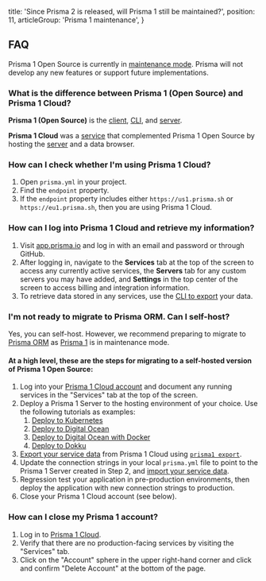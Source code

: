   title: 'Since Prisma 2 is released, will Prisma 1 still be maintained?',
  position: 11,
  articleGroup: 'Prisma 1 maintenance',
}

## FAQ

Prisma 1 Open Source is currently in [maintenance mode](https://github.com/prisma/prisma1/issues/4898). Prisma will not develop any new features or support future implementations.

### What is the difference between Prisma 1 (Open Source) and Prisma 1 Cloud?

**Prisma 1 (Open Source)** is the [client](https://v1.prisma.io/docs/1.34/prisma-client/), [CLI](https://v1.prisma.io/docs/1.34/prisma-cli-and-configuration/), and [server](https://v1.prisma.io/docs/1.34/prisma-server/).

**Prisma 1 Cloud** was a [service](https://app.prisma.io) that complemented Prisma 1 Open Source by hosting the [server](https://v1.prisma.io/docs/1.34/prisma-server/) and a data browser.

### How can I check whether I'm using Prisma 1 Cloud?

1. Open `prisma.yml` in your project.
2. Find the `endpoint` property.
3. If the `endpoint` property includes either `https://us1.prisma.sh` or `https://eu1.prisma.sh`, then you are using Prisma 1 Cloud.

### How can I log into Prisma 1 Cloud and retrieve my information?

1. Visit [app.prisma.io](https://app.prisma.io) and log in with an email and password or through GitHub.
2. After logging in, navigate to the **Services** tab at the top of the screen to access any currently active services, the **Servers** tab for any custom servers you may have added, and **Settings** in the top center of the screen to access billing and integration information.
3. To retrieve data stored in any services, use the [CLI to export](https://v1.prisma.io/docs/1.34/prisma-cli-and-configuration/cli-command-reference/prisma-export-ycv2/) your data.

### I'm not ready to migrate to Prisma ORM. Can I self-host?

Yes, you can self-host. However, we recommend preparing to migrate to [Prisma ORM](https://www.prisma.io/) as [Prisma 1](https://v1.prisma.io/docs) is in maintenance mode.

#### At a high level, these are the steps for migrating to a self-hosted version of Prisma 1 Open Source:
1. Log into your [Prisma 1 Cloud account](https://app.prisma.io) and document any running services in the "Services" tab at the top of the screen.
2. Deploy a Prisma 1 Server to the hosting environment of your choice. Use the following tutorials as examples:
    1. [Deploy to Kubernetes](https://v1.prisma.io/tutorials/deploy-prisma-to-kubernetes-ct13)
    2. [Deploy to Digital Ocean](https://v1.prisma.io/tutorials/deploy-prisma-to-digitalocean-ct12)
    3. [Deploy to Digital Ocean with Docker](https://v1.prisma.io/tutorials/deploy-prisma-to-digitalocean-with-docker-machine-ct06)
    4. [Deploy to Dokku](https://v1.prisma.io/tutorials/deploy-prisma-to-dokku-ct15)
3. [Export your service data](https://v1.prisma.io/tutorials/data-import-and-export-with-prisma-cs03) from Prisma 1 Cloud using [`prisma1 export`](https://v1.prisma.io/docs/1.34/prisma-cli-and-configuration/cli-command-reference/prisma-export-ycv2/).
4. Update the connection strings in your local `prisma.yml` file to point to the Prisma 1 Server created in Step 2, and [import your service data](https://v1.prisma.io/tutorials/data-import-and-export-with-prisma-cs03).
5. Regression test your application in pre-production environments, then deploy the application with new connection strings to production.
6. Close your Prisma 1 Cloud account (see below).

### How can I close my Prisma 1 account?

1. Log in to [Prisma 1 Cloud](https://app.prisma.io).
2. Verify that there are no production-facing services by visiting the "Services" tab.
3. Click on the "Account" sphere in the upper right-hand corner and click and confirm "Delete Account" at the bottom of the page.